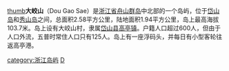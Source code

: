 {{unreferenced|time=2011-07-21T16:10:00+00:00}}
[[file:Dou_Gao_Sae.jpg|thumb]]'''大峧山'''（Dou Gao Sae）是[[浙江省|浙江省]][[舟山群岛|舟山群岛]]中北部的一个岛屿，位于[[岱山岛|岱山岛]]和[[秀山岛|秀山岛]]之间，总面积2.58平方公里，陆地面积1.94平方公里，岛上最高海拔103.7米。岛上设有大峧山村，隶属[[岱山县|岱山县]][[高亭镇|高亭镇]]。户籍人口超过600人，但由于人口外流，五普时常住人口只有125人。岛上有一座浮码头，并每日有小型客轮往返高亭港。

[[category:浙江岛屿|category:浙江岛屿]]
[[category:舟山群岛|D]]